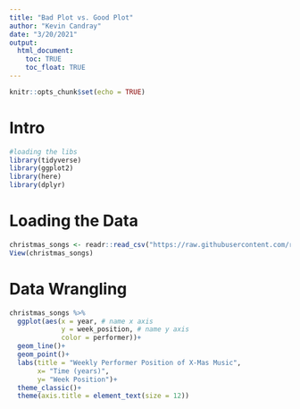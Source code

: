 ```yaml
---
title: "Bad Plot vs. Good Plot"
author: "Kevin Candray"
date: "3/20/2021"
output: 
  html_document:
    toc: TRUE
    toc_float: TRUE
---
```


```r
knitr::opts_chunk$set(echo = TRUE)
```

# Intro
```r
#loading the libs 
library(tidyverse)
library(ggplot2)
library(here)
library(dplyr)

```

# Loading the Data
```r
christmas_songs <- readr::read_csv("https://raw.githubusercontent.com/rfordatascience/tidytuesday/master/data/2019/2019-12-24/christmas_songs.csv")
View(christmas_songs)
```

# Data Wrangling
```r
christmas_songs %>% 
  ggplot(aes(x = year, # name x axis 
             y = week_position, # name y axis 
             color = performer))+
  geom_line()+
  geom_point()+
  labs(title = "Weekly Performer Position of X-Mas Music",
       x= "Time (years)", 
       y= "Week Position")+
  theme_classic()+
  theme(axis.title = element_text(size = 12))
```

